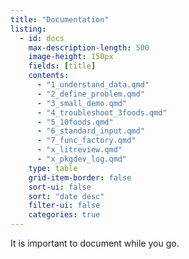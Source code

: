 ```yaml
---
title: "Documentation"
listing:
  - id: docs
    max-description-length: 500
    image-height: 150px
    fields: [title]
    contents: 
      - "1_understand_data.qmd"
      - "2_define_problem.qmd"
      - "3_small_demo.qmd"
      - "4_troubleshoot_3foods.qmd"
      - "5_10foods.qmd"
      - "6_standard_input.qmd"
      - "7_func_factory.qmd"
      - "x_litreview.qmd"
      - "x_pkgdev_log.qmd"
    type: table
    grid-item-border: false
    sort-ui: false
    sort: "date desc"
    filter-ui: false
    categories: true
---
```


It is important to document while you go.

